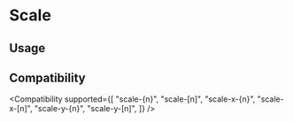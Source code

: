 
# Scale

## Usage

<Usage />

## Compatibility

<Compatibility
  supported={[
    "scale-{n}",
    "scale-[n]",
    "scale-x-{n}",
    "scale-x-[n]",
    "scale-y-{n}",
    "scale-y-[n]",
  ]}
/>
